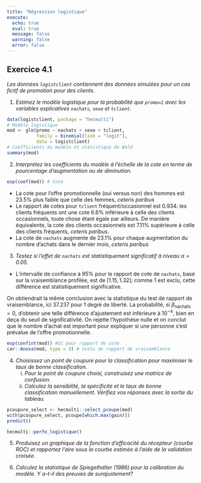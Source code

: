 ```yaml
---
title: "Régression logistique"
execute:
  echo: true
  eval: true
  message: false
  warning: false
  error: false
---
```



## Exercice 4.1

*Les données `logistclient` contiennent des données simulées pour un cas fictif de promotion pour des clients.*

1. *Estimez le modèle logistique pour la probabilité que `promo=1` avec les variables explicatives `nachats`, `sexe` et `tclient`.*

```r
data(logistclient, package = "hecmulti")
# Modèle logistique
mod <- glm(promo ~ nachats + sexe + tclient, 
           family = binomial(link = "logit"),
           data = logistclient)
# Coefficients du modèle et statistique de Wald
summary(mod)
```



2. *Interprétez les coefficients du modèle à l'échelle de la cote en terme de pourcentage d'augmentation ou de diminution.*

```r
exp(coef(mod)) # Cote
```

- La cote pour l'offre promotionnelle (oui versus non) des hommes est 23.5% plus faible que celle des femmes, *ceteris paribus*
- Le rapport de cotes pour `tclient` fréquent/occasionnel est 0.934: les clients fréquents ont une cote 6.6% inférieure à celle des clients occasionnels, toute chose étant égale par ailleurs. De manière équivalente, la cote des clients occasionnels est 7.11% supérieure à celle des clients fréquents, *ceteris paribus*.
- La cote de `nachats` augmente de 23.1% pour chaque augmentation du nombre d'achats dans le dernier mois,  *ceteris paribus*
 

3. *Testez si l'effet de `nachats` est statistiquement significatif à niveau $\alpha = 0.05$.*

- L'intervalle de confiance à 95% pour le rapport de cote de `nachats`, basé sur la vraisemblance profilée, est de $[1.15, 1.32]$; comme 1 est exclu, cette différence est statistiquement significative. 

On obtiendrait la même conclusion avec la statistique du test de rapport de vraisemblance, ici $37.237$ pour 1 degré de liberté. La probabilité, si $\beta_{\text{nachats}}=0$, d'obtenir une telle différence d'ajustement est inférieure à $10^{-4}$, bien en deça du seuil de significativité. On rejette l'hypothèse nulle et on conclut que le nombre d'achat est important pour expliquer si une personne s'est prévalue de l'offre promotionnelle.

```r
exp(confint(mod)) #IC pour rapport de cote
car::Anova(mod, type = 3) # tests de rapport de vraisemblance
```


4. *Choisissez un point de coupure pour la classification pour maximiser le taux de bonne classification.* 
   i. *Pour le point de coupure choisi, construisez une matrice de confusion.*
   ii. *Calculez la sensibilité, la spécificité et le taux de bonne classification manuellement. Vérifiez vos réponses avec la sortie du tableau.*
   
```r
pcoupure_select <- hecmulti::select_pcoupe(mod)
with(pcoupure_select, pcoupe[which.max(gain)])
predict()

hecmulti::perfo_logistique()
```
   
   
5. *Produisez un graphique de la fonction d’efficacité du récepteur (courbe ROC) et rapportez l'aire sous la
courbe estimée à l’aide de la validation croisée.*



6. *Calculez la statistique de Spiegelhalter (1986) pour la calibration du modèle. Y a-t-il des preuves de surajustement?*
